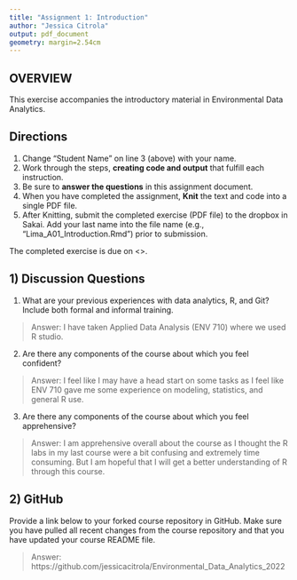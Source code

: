 ```yaml
---
title: "Assignment 1: Introduction"
author: "Jessica Citrola"
output: pdf_document
geometry: margin=2.54cm
---
```


## OVERVIEW

This exercise accompanies the introductory material in Environmental Data Analytics. 

## Directions
1. Change "Student Name" on line 3 (above) with your name.
3. Work through the steps, **creating code and output** that fulfill each instruction.
4. Be sure to **answer the questions** in this assignment document.
6. When you have completed the assignment, **Knit** the text and code into a single PDF file.
8. After Knitting, submit the completed exercise (PDF file) to the dropbox in Sakai. Add your last name into the file name (e.g., "Lima_A01_Introduction.Rmd") prior to submission.

The completed exercise is due on <>.

## 1) Discussion Questions

1. What are your previous experiences with data analytics, R, and Git? Include both formal and informal training.

> Answer: I have taken Applied Data Analysis (ENV 710) where we used R studio.

2. Are there any components of the course about which you feel confident?

> Answer: I feel like I may have a head start on some tasks as I feel like ENV 710 gave me some experience on modeling, statistics, and general R use. 

3. Are there any components of the course about which you feel apprehensive?

> Answer: I am apprehensive overall about the course as I thought the R labs in my last course were a bit confusing and extremely time consuming. But I am hopeful that I will get a better understanding of R through this course. 


## 2) GitHub

Provide a link below to your forked course repository in GitHub. Make sure you have pulled all recent changes from the course repository  and that you have updated your course README file. 

> Answer: https://github.com/jessicacitrola/Environmental_Data_Analytics_2022


